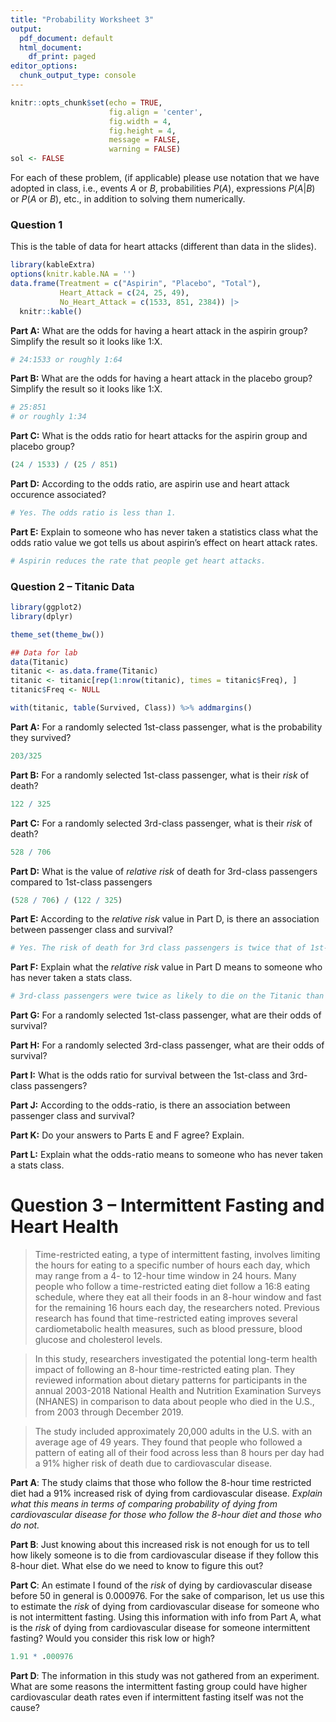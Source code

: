 ---
title: "Probability Worksheet 3"
output:
  pdf_document: default
  html_document:
    df_print: paged
editor_options:
  chunk_output_type: console
---

```{r setup, include=FALSE}
knitr::opts_chunk$set(echo = TRUE, 
                      fig.align = 'center', 
                      fig.width = 4, 
                      fig.height = 4, 
                      message = FALSE, 
                      warning = FALSE)
sol <- FALSE
```

For each of these problem, (if applicable) please use notation that we have adopted in class, i.e., events $A$ or $B$, probabilities $P(A)$, expressions $P(A|B)$ or $P(A \text{ or }B)$, etc., in addition to solving them numerically.

### Question 1

This is the table of data for heart attacks (different than data in the slides).

```{r, echo=F, message=F}
library(kableExtra)
options(knitr.kable.NA = '')
data.frame(Treatment = c("Aspirin", "Placebo", "Total"),
           Heart_Attack = c(24, 25, 49),
           No_Heart_Attack = c(1533, 851, 2384)) |>
  knitr::kable()
```

**Part A:** What are the odds for having a heart attack in the aspirin group? Simplify the result so it looks like 1:X. \vspace{20mm}

```{r, echo=F, include=F}
# 24:1533 or roughly 1:64
```

**Part B:** What are the odds for having a heart attack in the placebo group? Simplify the result so it looks like 1:X.

\vspace{20mm}

```{r, echo=F, include=F}
# 25:851
# or roughly 1:34
```

**Part C:** What is the odds ratio for heart attacks for the aspirin group and placebo group? \vspace{20mm}

```{r, echo=F, include=F}
(24 / 1533) / (25 / 851)
```

**Part D:** According to the odds ratio, are aspirin use and heart attack occurence associated? \vspace{20mm}

```{r, echo=F, include=F}
# Yes. The odds ratio is less than 1.
```


**Part E:** Explain to someone who has never taken a statistics class what the odds ratio value we got tells us about aspirin's effect on heart attack rates. \vspace{20mm}

```{r, echo=F, include=F}
# Aspirin reduces the rate that people get heart attacks.
```

\newpage

### Question 2 -- Titanic Data

```{r, message=F, echo=F}
library(ggplot2)
library(dplyr)

theme_set(theme_bw())

## Data for lab
data(Titanic)
titanic <- as.data.frame(Titanic)
titanic <- titanic[rep(1:nrow(titanic), times = titanic$Freq), ]
titanic$Freq <- NULL
```

```{r, echo=F}
with(titanic, table(Survived, Class)) %>% addmargins()
```

**Part A:** For a randomly selected 1st-class passenger, what is the probability they survived? \vspace{25mm}

```{r, echo=F, include=F}
203/325
```

**Part B:** For a randomly selected 1st-class passenger, what is their *risk* of death? \vspace{25mm}

```{r, echo=F, include=F}
122 / 325
```

**Part C:** For a randomly selected 3rd-class passenger, what is their *risk* of death? \vspace{25mm}

```{r, echo=F, include=F}
528 / 706
```

**Part D:** What is the value of *relative risk* of death for 3rd-class passengers compared to 1st-class passengers \vspace{25mm}

```{r, echo=F, include=F}
(528 / 706) / (122 / 325)
```

**Part E:** According to the *relative risk* value in Part D, is there an association between passenger class and survival? \vspace{25mm}

```{r, echo=F, include=F}
# Yes. The risk of death for 3rd class passengers is twice that of 1st-class
```

**Part F:** Explain what the *relative risk* value in Part D means to someone who has never taken a stats class.

```{r, echo=F, include=F}
# 3rd-class passengers were twice as likely to die on the Titanic than 1st-class passengers
```

\newpage



**Part G:** For a randomly selected 1st-class passenger, what are their odds of survival? \vspace{25mm}

**Part H:** For a randomly selected 3rd-class passenger, what are their odds of survival? \vspace{25mm}

**Part I:** What is the odds ratio for survival between the 1st-class and 3rd-class passengers? \vspace{25mm}

**Part J:** According to the odds-ratio, is there an association between passenger class and survival? \vspace{25mm}
 
**Part K:** Do your answers to Parts E and F agree? Explain. \vspace{25mm}

**Part L:** Explain what the odds-ratio means to someone who has never taken a stats class. \vspace{25mm}

\newpage

# Question 3 -- Intermittent Fasting and Heart Health

<!-- The following information comes from [[this study]](https://newsroom.heart.org/news/8-hour-time-restricted-eating-linked-to-a-91-higher-risk-of-cardiovascular-death). -->

> Time-restricted eating, a type of intermittent fasting, involves limiting the hours for eating to a specific number of hours each day, which may range from a 4- to 12-hour time window in 24 hours. Many people who follow a time-restricted eating diet follow a 16:8 eating schedule, where they eat all their foods in an 8-hour window and fast for the remaining 16 hours each day, the researchers noted. Previous research has found that time-restricted eating improves several cardiometabolic health measures, such as blood pressure, blood glucose and cholesterol levels.

> In this study, researchers investigated the potential long-term health impact of following an 8-hour time-restricted eating plan. They reviewed information about dietary patterns for participants in the annual 2003-2018 National Health and Nutrition Examination Surveys (NHANES) in comparison to data about people who died in the U.S., from 2003 through December 2019.

> The study included approximately 20,000 adults in the U.S. with an average age of 49 years. They found that people who followed a pattern of eating all of their food across less than 8 hours per day had a 91% higher risk of death due to cardiovascular disease.

**Part A**: The study claims that those who follow the 8-hour time restricted diet had a 91\% increased risk of dying from cardiovascular disease. *Explain what this means in terms of comparing probability of dying from cardiovascular disease for those who follow the 8-hour diet and those who do not.* \vspace{25mm}

**Part B**: Just knowing about this increased risk is not enough for us to tell how likely someone is to die from cardiovascular disease if they follow this 8-hour diet. What else do we need to know to figure this out? \vspace{25mm}

**Part C**: An estimate I found of the *risk* of dying by cardiovascular disease before 50 in general is 0.000976. For the sake of comparison, let us use this to estimate the *risk* of dying from cardiovascular disease for someone who is not intermittent fasting. Using this information with info from Part A, what is the *risk* of dying from cardiovascular disease for someone intermittent fasting? Would you consider this risk low or high? \vspace{25mm}

```{r, echo=F, include=F}
1.91 * .000976
```

**Part D**: The information in this study was not gathered from an experiment. What are some reasons the intermittent fasting group could have higher cardiovascular death rates even if intermittent fasting itself was not the cause?